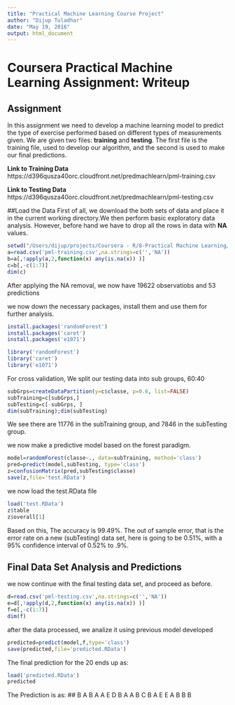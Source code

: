 ```yaml
---
title: "Practical Machine Learning Course Project"
author: "Dijup Tuladhar"
date: "May 19, 2016"
output: html_document
---
```


# Coursera Practical Machine Learning Assignment: Writeup
## Assignment
In this assignment we need to develop a machine learning model to predict the type of exercise performed based on different types of measurements given. We are given two files: **training** and **testing**. The first file is the training file, used to develop our algorithm, and the second is used to make our final predictions.

**Link to Training Data** https://d396qusza40orc.cloudfront.net/predmachlearn/pml-training.csv

**Link to Testing Data** https://d396qusza40orc.cloudfront.net/predmachlearn/pml-testing.csv

##Load the Data
First of all, we download the both sets of data and place it in the current working directory.We then perform basic exploratory data analysis. However, before hand we have to drop all the rows in data with **NA** values.

```r
setwd("/Users/dijup/projects/Coursera - R/8-Practical Machine Learning/MachineLearning/")
a=read.csv('pml-training.csv',na.strings=c('','NA'))
b=a[,!apply(a,2,function(x) any(is.na(x)) )]
c=b[,-c(1:7)]
dim(c)
```
After applying the NA removal, we now have 19622 observatiobs and 53 predictions

we now down the necessary packages, install them and use them for further analysis.

```r
install.packages('randomForest')
install.packages('caret')
install.packages('e1071')
```

```r
library('randomForest')
library('caret')
library('e1071')
```

For cross validation, We split our testing data into sub groups, 60:40
```r
subGrps=createDataPartition(y=c$classe, p=0.6, list=FALSE)
subTraining=c[subGrps,]
subTesting=c[-subGrps, ]
dim(subTraining);dim(subTesting)
```
We see there are 11776  in the subTraining group, and 7846 in the subTesting group.

we now make a predictive model based on the forest paradigm.

```r
model=randomForest(classe~., data=subTraining, method='class')
pred=predict(model,subTesting, type='class')
z=confusionMatrix(pred,subTesting$classe)
save(z,file='test.RData')
```

we now load the test.RData file
```r
load('test.RData')
z$table
z$overall[1]
```

Based on this, The accuracy is 99.49%. The out of sample error, that is the error rate on a new (subTesting) data set, here is going to be 0.51%, with a 95% confidence interval of 0.52% to .9%.

## Final Data Set Analysis and Predictions

we now continue with the final testing data set, and proceed as before.
```r
d=read.csv('pml-testing.csv',na.strings=c('','NA'))
e=d[,!apply(d,2,function(x) any(is.na(x)) )]
f=e[,-c(1:7)]
dim(f)
```

after the data processed, we analize it using previous model developed
```r
predicted=predict(model,f,type='class')
save(predicted,file='predicted.RData')
```

The final prediction for the 20 ends up as:
```r
load('predicted.RData')
predicted
```

The Prediction is as: 
## B  A  B  A  A  E  D  B  A  A  B  C  B  A  E  E  A  B  B  B 
